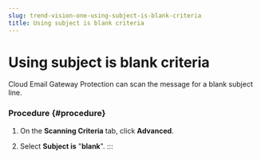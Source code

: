 ```yaml
---
slug: trend-vision-one-using-subject-is-blank-criteria
title: Using subject is blank criteria
---
```

# Using subject is blank criteria

Cloud Email Gateway Protection can scan the message for a blank subject line.

### Procedure {#procedure}

1.  On the **Scanning Criteria** tab, click **Advanced**.

2.  Select **Subject is** "**blank**".
:::
